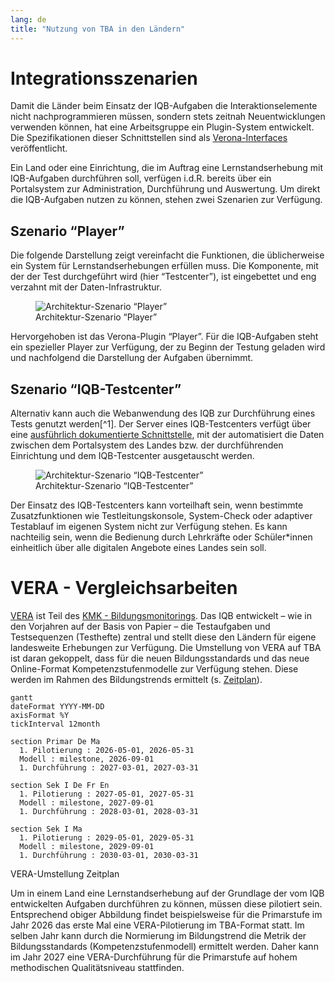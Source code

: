 ```yaml
---
lang: de
title: "Nutzung von TBA in den Ländern"
---
```


# Integrationsszenarien

Damit die Länder beim Einsatz der IQB-Aufgaben die Interaktionselemente nicht nachprogrammieren müssen, sondern stets zeitnah Neuentwicklungen verwenden können, hat eine Arbeitsgruppe ein Plugin-System entwickelt. Die Spezifikationen dieser Schnittstellen sind als [Verona-Interfaces](https://verona-interfaces.github.io) veröffentlicht.

Ein Land oder eine Einrichtung, die im Auftrag eine Lernstandserhebung mit IQB-Aufgaben durchführen soll, verfügen i.d.R. bereits über ein Portalsystem zur Administration, Durchführung und Auswertung. Um direkt die IQB-Aufgaben nutzen zu können, stehen zwei Szenarien zur Verfügung.

## Szenario "Player"

Die folgende Darstellung zeigt vereinfacht die Funktionen, die üblicherweise ein System für Lernstandserhebungen erfüllen muss. Die Komponente, mit der der Test durchgeführt wird (hier "Testcenter"), ist eingebettet und eng verzahnt mit der Daten-Infrastruktur.

![Architektur-Szenario "Player"](assets/Architektur_Player-Szenario.png){#fig-player}

Hervorgehoben ist das Verona-Plugin "Player". Für die IQB-Aufgaben steht ein spezieller Player zur Verfügung, der zu Beginn der Testung geladen wird und nachfolgend die Darstellung der Aufgaben übernimmt.

## Szenario "IQB-Testcenter"

Alternativ kann auch die Webanwendung des IQB zur Durchführung eines Tests genutzt werden[^1]. Der Server eines IQB-Testcenters verfügt über eine [ausführlich dokumentierte Schnittstelle](https://pages.cms.hu-berlin.de/iqb/testcenter/dist/api/index.html), mit der automatisiert die Daten zwischen dem Portalsystem des Landes bzw. der durchführenden Einrichtung und dem IQB-Testcenter ausgetauscht werden.

![Architektur-Szenario "IQB-Testcenter"](assets/Architektur_TC-Szenario.png){#fig-tc}

Der Einsatz des IQB-Testcenters kann vorteilhaft sein, wenn bestimmte Zusatzfunktionen wie Testleitungskonsole, System-Check oder adaptiver Testablauf im eigenen System nicht zur Verfügung stehen. Es kann nachteilig sein, wenn die Bedienung durch Lehrkräfte oder Schüler\*innen einheitlich über alle digitalen Angebote eines Landes sein soll.

# VERA - Vergleichsarbeiten

[VERA](https://www.iqb.hu-berlin.de/vera/) ist Teil des [KMK - Bildungsmonitorings](https://www.kmk.org/themen/qualitaetssicherung-in-schulen/bildungsmonitoring/). Das IQB entwickelt -- wie in den Vorjahren auf der Basis von Papier -- die Testaufgaben und Testsequenzen (Testhefte) zentral und stellt diese den Ländern für eigene landesweite Erhebungen zur Verfügung. Die Umstellung von VERA auf TBA ist daran gekoppelt, dass für die neuen Bildungsstandards und das neue Online-Format Kompetenzstufenmodelle zur Verfügung stehen. Diese werden im Rahmen des Bildungstrends ermittelt (s. [Zeitplan](bt.qmd#fig-bt-timeline)).

:::{#fig-vera-timeline}
```mermaid
gantt
dateFormat YYYY-MM-DD
axisFormat %Y
tickInterval 12month

section Primar De Ma
  1. Pilotierung : 2026-05-01, 2026-05-31
  Modell : milestone, 2026-09-01
  1. Durchführung : 2027-03-01, 2027-03-31

section Sek I De Fr En
  1. Pilotierung : 2027-05-01, 2027-05-31
  Modell : milestone, 2027-09-01
  1. Durchführung : 2028-03-01, 2028-03-31

section Sek I Ma
  1. Pilotierung : 2029-05-01, 2029-05-31
  Modell : milestone, 2029-09-01
  1. Durchführung : 2030-03-01, 2030-03-31
```
VERA-Umstellung Zeitplan
:::

Um in einem Land eine Lernstandserhebung auf der Grundlage der vom IQB entwickelten Aufgaben durchführen zu können, müssen diese pilotiert sein. Entsprechend obiger Abbildung findet beispielsweise für die Primarstufe im Jahr 2026 das erste Mal eine VERA-Pilotierung im TBA-Format statt. Im selben Jahr kann durch die Normierung im Bildungstrend die Metrik der Bildungsstandards (Kompetenzstufenmodell) ermittelt werden. Daher kann im Jahr 2027 eine VERA-Durchführung für die Primarstufe auf hohem methodischen Qualitätsniveau stattfinden.